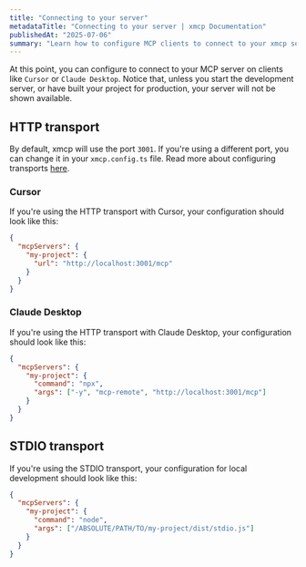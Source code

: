 ```yaml
---
title: "Connecting to your server"
metadataTitle: "Connecting to your server | xmcp Documentation"
publishedAt: "2025-07-06"
summary: "Learn how to configure MCP clients to connect to your xmcp server."
---
```


At this point, you can configure to connect to your MCP server on clients like `Cursor` or `Claude Desktop`.
Notice that, unless you start the development server, or have built your project for production, your server will not be shown available.

## HTTP transport

By default, xmcp will use the port `3001`. If you're using a different port, you can change it in your `xmcp.config.ts` file. Read more about configuring transports [here](../configuration/transports).

### Cursor

If you're using the HTTP transport with Cursor, your configuration should look like this:

```json
{
  "mcpServers": {
    "my-project": {
      "url": "http://localhost:3001/mcp"
    }
  }
}
```

### Claude Desktop

If you're using the HTTP transport with Claude Desktop, your configuration should look like this:

```json
{
  "mcpServers": {
    "my-project": {
      "command": "npx",
      "args": ["-y", "mcp-remote", "http://localhost:3001/mcp"]
    }
  }
}
```

## STDIO transport

If you're using the STDIO transport, your configuration for local development should look like this:

```json
{
  "mcpServers": {
    "my-project": {
      "command": "node",
      "args": ["/ABSOLUTE/PATH/TO/my-project/dist/stdio.js"]
    }
  }
}
```
